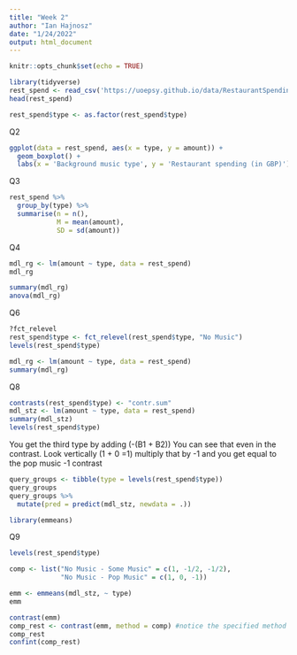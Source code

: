 ---
title: "Week 2"
author: "Ian Hajnosz"
date: "1/24/2022"
output: html_document
---

```{r setup, include=FALSE}
knitr::opts_chunk$set(echo = TRUE)
```

```{r}
library(tidyverse)
rest_spend <- read_csv('https://uoepsy.github.io/data/RestaurantSpending.csv')
head(rest_spend)
```
```{r}
rest_spend$type <- as.factor(rest_spend$type)
```

Q2
```{r}
ggplot(data = rest_spend, aes(x = type, y = amount)) +
  geom_boxplot() +
  labs(x = 'Background music type', y = 'Restaurant spending (in GBP)')
```
Q3
```{r}
rest_spend %>%
  group_by(type) %>%
  summarise(n = n(), 
            M = mean(amount), 
            SD = sd(amount))
```

Q4
```{r}
mdl_rg <- lm(amount ~ type, data = rest_spend)
mdl_rg

summary(mdl_rg)
anova(mdl_rg)

```

Q6
```{r}
?fct_relevel
rest_spend$type <- fct_relevel(rest_spend$type, "No Music")
levels(rest_spend$type)

```

```{r}
mdl_rg <- lm(amount ~ type, data = rest_spend)
summary(mdl_rg)
```

Q8
```{r}
contrasts(rest_spend$type) <- "contr.sum"
mdl_stz <- lm(amount ~ type, data = rest_spend)
summary(mdl_stz)
levels(rest_spend$type)
```
You get the third type by adding (-(B1 + B2))
You can see that even in the contrast. Look vertically (1 + 0 =1) multiply that by -1 and you get equal to the pop music -1 contrast

```{r}

query_groups <- tibble(type = levels(rest_spend$type))
query_groups
query_groups %>%
  mutate(pred = predict(mdl_stz, newdata = .))
```

```{r}
library(emmeans)
```
Q9
```{r}

levels(rest_spend$type)

comp <- list("No Music - Some Music" = c(1, -1/2, -1/2),
             "No Music - Pop Music" = c(1, 0, -1))

emm <- emmeans(mdl_stz, ~ type)
emm

contrast(emm)
comp_rest <- contrast(emm, method = comp) #notice the specified method here is our created "comp" thing, not the defaults in R
comp_rest
confint(comp_rest)
```

